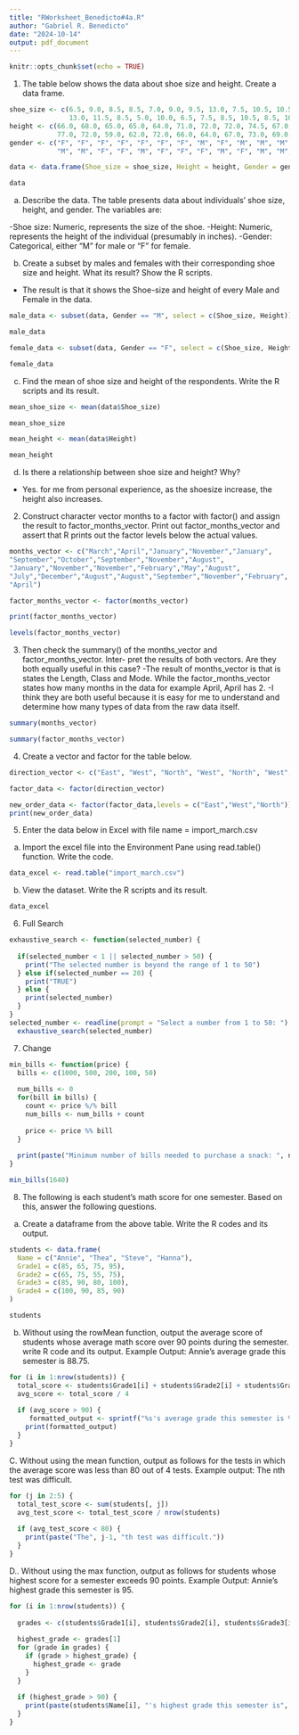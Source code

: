 ```yaml
---
title: "RWorksheet_Benedicto#4a.R"
author: "Gabriel R. Benedicto"
date: "2024-10-14"
output: pdf_document
---
```


```r
knitr::opts_chunk$set(echo = TRUE)
```

1. The table below shows the data about shoe size and height. Create a data frame.
```r
shoe_size <- c(6.5, 9.0, 8.5, 8.5, 7.0, 9.0, 9.5, 13.0, 7.5, 10.5, 10.5, 12.0, 10.5, 
               13.0, 11.5, 8.5, 5.0, 10.0, 6.5, 7.5, 8.5, 10.5, 8.5, 10.5, 11.0, 9.0, 13.0)
height <- c(66.0, 68.0, 65.0, 65.0, 64.0, 71.0, 72.0, 72.0, 74.5, 67.0, 74.5, 71.0, 71.0,
            77.0, 72.0, 59.0, 62.0, 72.0, 66.0, 64.0, 67.0, 73.0, 69.0, 72.0, 70.0, 69.0, 70.0)
gender <- c("F", "F", "F", "F", "F", "F", "F", "M", "F", "M", "M", "M", "M", 
            "M", "M", "F", "F", "M", "F", "F", "F", "M", "F", "M", "M", "M", "M")

data <- data.frame(Shoe_size = shoe_size, Height = height, Gender = gender)

data
```
a. Describe the data.
The table presents data about individuals' shoe size, height, and gender. The variables are:

-Shoe size: Numeric, represents the size of the shoe.
-Height: Numeric, represents the height of the individual (presumably in inches).
-Gender: Categorical, either "M" for male or "F" for female.

b. Create a subset by males and females with their corresponding shoe size and height.
What its result? Show the R scripts.
- The result is that it shows the Shoe-size and height of every Male and Female in the data.
```r
male_data <- subset(data, Gender == "M", select = c(Shoe_size, Height))

male_data
```
```r
female_data <- subset(data, Gender == "F", select = c(Shoe_size, Height))

female_data
```
c. Find the mean of shoe size and height of the respondents. Write the R scripts and its
result.
```r
mean_shoe_size <- mean(data$Shoe_size)

mean_shoe_size

mean_height <- mean(data$Height)

mean_height
```
d. Is there a relationship between shoe size and height? Why?
- Yes. for me from personal experience, as the shoesize increase, the height also increases.

2. Construct character vector months to a factor with factor() and assign the result to
factor_months_vector. Print out factor_months_vector and assert that R prints out
the factor levels below the actual values.
```r
months_vector <- c("March","April","January","November","January",
"September","October","September","November","August",
"January","November","November","February","May","August",
"July","December","August","August","September","November","February",
"April")

factor_months_vector <- factor(months_vector)

print(factor_months_vector)

levels(factor_months_vector)
```
3. Then check the summary() of the months_vector and factor_months_vector. Inter-
pret the results of both vectors. Are they both equally useful in this case?
-The result of months_vector is that is states the Length, Class and Mode. While the factor_months_vector states how many months in the data for example April, April has 2. 
-I think they are both useful because it is easy for me to understand and determine how many types of data from the raw data itself.
```r
summary(months_vector)
```
```r
summary(factor_months_vector)
```
4. Create a vector and factor for the table below.
```r
direction_vector <- c("East", "West", "North", "West", "North", "West", "North", "West")

factor_data <- factor(direction_vector)

new_order_data <- factor(factor_data,levels = c("East","West","North"))
print(new_order_data)
```
5. Enter the data below in Excel with file name = import_march.csv
a. Import the excel file into the Environment Pane using read.table() function.
Write the code.
```r
data_excel <- read.table("import_march.csv")
```
b. View the dataset. Write the R scripts and its result.
```r
data_excel
```
6. Full Search
```r
exhaustive_search <- function(selected_number) {
  
  if(selected_number < 1 || selected_number > 50) {
    print("The selected number is beyond the range of 1 to 50")
  } else if(selected_number == 20) {
    print("TRUE")
  } else {
    print(selected_number)
  }
}
selected_number <- readline(prompt = "Select a number from 1 to 50: ")
  exhaustive_search(selected_number)
```
7. Change
```r
min_bills <- function(price) {
  bills <- c(1000, 500, 200, 100, 50)
  
  num_bills <- 0
  for(bill in bills) {
    count <- price %/% bill
    num_bills <- num_bills + count
    
    price <- price %% bill
  }
  
  print(paste("Minimum number of bills needed to purchase a snack: ", num_bills))
}

min_bills(1640)
```
8. The following is each student’s math score for one semester. Based on this, answer the
following questions.
a. Create a dataframe from the above table. Write the R codes and its output.
```r
students <- data.frame(
  Name = c("Annie", "Thea", "Steve", "Hanna"),
  Grade1 = c(85, 65, 75, 95),
  Grade2 = c(65, 75, 55, 75),
  Grade3 = c(85, 90, 80, 100),
  Grade4 = c(100, 90, 85, 90)
)

students
```
b. Without using the rowMean function, output the average score of students whose average
math score over 90 points during the semester. write R code and its output.
Example Output: Annie’s average grade this semester is 88.75.
```r
for (i in 1:nrow(students)) {
  total_score <- students$Grade1[i] + students$Grade2[i] + students$Grade3[i] + students$Grade4[i]
  avg_score <- total_score / 4
  
  if (avg_score > 90) {
     formatted_output <- sprintf("%s's average grade this semester is %.2f.", students$Name[i], avg_score)
    print(formatted_output)
  }
}
```
C. Without using the mean function, output as follows for the tests in which the average
score was less than 80 out of 4 tests.
Example output: The nth test was difficult.
```r
for (j in 2:5) { 
  total_test_score <- sum(students[, j])
  avg_test_score <- total_test_score / nrow(students)
  
  if (avg_test_score < 80) {
    print(paste("The", j-1, "th test was difficult."))
  }
}
```
D.. Without using the max function, output as follows for students whose highest score for
a semester exceeds 90 points.
Example Output: Annie’s highest grade this semester is 95.
```r
for (i in 1:nrow(students)) {
  
  grades <- c(students$Grade1[i], students$Grade2[i], students$Grade3[i], students$Grade4[i])
  
  highest_grade <- grades[1]
  for (grade in grades) {
    if (grade > highest_grade) {
      highest_grade <- grade
    }
  }
  
  if (highest_grade > 90) {
    print(paste(students$Name[i], "'s highest grade this semester is", highest_grade))
  }
}

```

